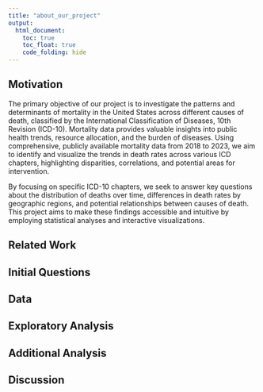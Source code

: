 ```yaml
---
title: "about_our_project"
output: 
  html_document:
    toc: true
    toc_float: true
    code_folding: hide
---
```


## Motivation  

The primary objective of our project is to investigate the patterns and determinants of mortality in the United States across different causes of death, classified by the International Classification of Diseases, 10th Revision (ICD-10). Mortality data provides valuable insights into public health trends, resource allocation, and the burden of diseases. Using comprehensive, publicly available mortality data from 2018 to 2023, we aim to identify and visualize the trends in death rates across various ICD chapters, highlighting disparities, correlations, and potential areas for intervention.  

By focusing on specific ICD-10 chapters, we seek to answer key questions about the distribution of deaths over time, differences in death rates by geographic regions, and potential relationships between causes of death. This project aims to make these findings accessible and intuitive by employing statistical analyses and interactive visualizations.  

## Related Work  

## Initial Questions  

## Data  

## Exploratory Analysis  

## Additional Analysis  

## Discussion
